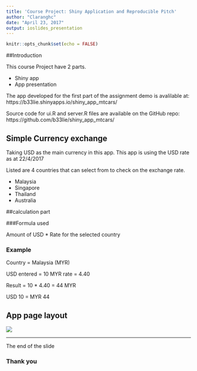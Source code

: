 ```yaml
---
title: 'Course Project: Shiny Application and Reproducible Pitch'
author: "Claranghc"
date: "April 23, 2017"
output: ioslides_presentation
---
```


```r
knitr::opts_chunk$set(echo = FALSE)
```
##Introduction

This course Project have 2 parts.

- Shiny app 
- App presentation


The app developed for the first part of the assignment demo is avalilable at: https://b33lie.shinyapps.io/shiny_app_mtcars/

Source code for ui.R and server.R files are available on the GitHub repo: https://github.com/b33lie/shiny_app_mtcars/

## Simple Currency exchange

Taking USD as the main currency in this app. This app is using the USD rate as at 22/4/2017

Listed are 4 countries that can select from to check on the exchange rate.

- Malaysia
- Singapore
- Thailand
- Australia


##calculation part

###Formula used

Amount of USD * Rate for the selected country

### Example

Country = Malaysia (MYR)

USD entered = 10
MYR rate = 4.40

Result  = 10 * 4.40
        = 44 MYR

USD 10 = MYR 44

## App page layout

![](/Users/Violet/Documents/OnlineCourse/DataSc/Module9/CourseAssignment/Assignment3/Image_page.jpg)

*** 
The end of the slide

### Thank you

